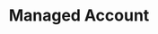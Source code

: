 ---
title: 'Managed Account'
description: 'explore how Easepay uses API keys to authenticate requests.'
---